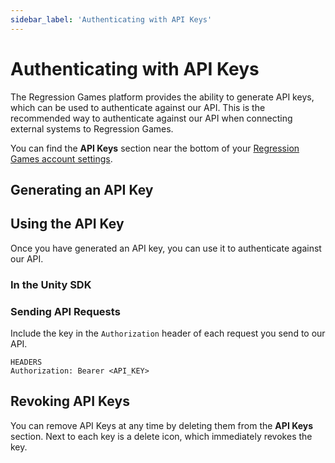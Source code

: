 ```yaml
---
sidebar_label: 'Authenticating with API Keys'
---
```



# Authenticating with API Keys

The Regression Games platform provides the ability to generate API keys, which can be used
to authenticate against our API. This is the recommended way to authenticate against our API
when connecting external systems to Regression Games.

You can find the **API Keys** section near the bottom of your [Regression Games account settings](https://play.regression.gg/account).

## Generating an API Key

<CreateAPIKey />

## Using the API Key

Once you have generated an API key, you can use it to authenticate against our API.

### In the Unity SDK

<SetAPIKeyInUnity />

### Sending API Requests

Include the key in the `Authorization` header of each request you send to our API.

```
HEADERS
Authorization: Bearer <API_KEY>
```

## Revoking API Keys

You can remove API Keys at any time by deleting them from the **API Keys** section.
Next to each key is a delete icon, which immediately revokes the key.